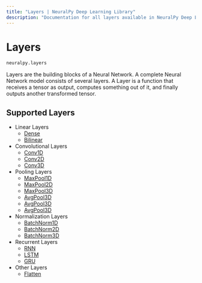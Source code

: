 ```yaml
---
title: "Layers | NeuralPy Deep Learning Library"
description: "Documentation for all layers available in NeuralPy Deep Learning Library"
---
```


# Layers

```python
neuralpy.layers
```

Layers are the building blocks of a Neural Network. A complete Neural Network model consists of several layers. A Layer is a function that receives a tensor as output, computes something out of it, and finally outputs another transformed tensor.

## Supported Layers

- Linear Layers
  - [Dense](/docs/layers/dense)
  - [Bilinear](/docs/layers/bilinear)
- Convolutional Layers
  - [Conv1D](/docs/layers/conv1d)
  - [Conv2D](/docs/layers/conv2d)
  - [Conv3D](/docs/layers/conv3d)
- Pooling Layers
  - [MaxPool1D](/docs/layers/maxpool1d)
  - [MaxPool2D](/docs/layers/maxpool2d)
  - [MaxPool3D](/docs/layers/maxpool3d)
  - [AvgPool3D](/docs/layers/avgpool3d)
  - [AvgPool3D](/docs/layers/avgpool3d)
  - [AvgPool3D](/docs/layers/avgpool3d)
- Normalization Layers
  - [BatchNorm1D](/docs/layers/batchnorm1d)
  - [BatchNorm2D](/docs/layers/batchnorm2d)
  - [BatchNorm3D](/docs/layers/batchnorm3d)
- Recurrent Layers
  - [RNN](/docs/layers/rnn)
  - [LSTM](/docs/layers/lstm)
  - [GRU](/docs/layers/gru)
- Other Layers
  - [Flatten](/docs/layers/Flatten)
